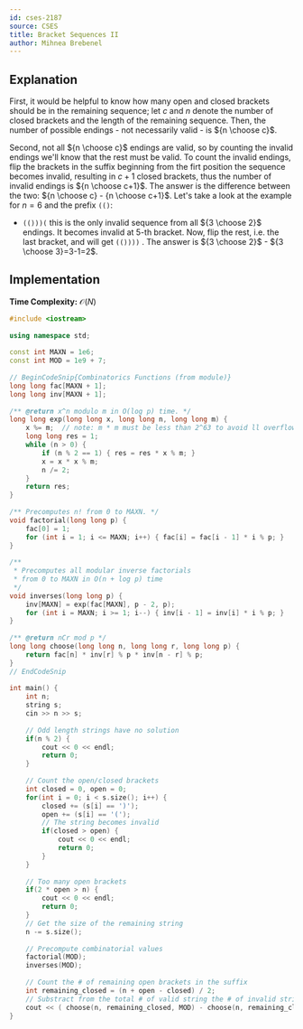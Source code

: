 ```yaml
---
id: cses-2187
source: CSES
title: Bracket Sequences II
author: Mihnea Brebenel
---
```


## Explanation

First, it would be helpful to know how many open and closed brackets should be in the remaining sequence; let $c$ and $n$ 
denote the number of closed brackets and the length of the remaining sequence. Then, the number of possible endings -
not necessarily valid - is ${n \choose c}$.

Second, not all ${n \choose c}$ endings are valid, so by counting the invalid endings we'll know that the rest must be valid.
To count the invalid endings, flip the brackets in the suffix beginning from the firt position the sequence becomes invalid,
resulting in $c+1$ closed brackets, thus the number of invalid endings is ${n \choose c+1}$. The answer is the difference between
the two: ${n \choose c} - {n \choose c+1}$. Let's take a look at the example for $n=6$ and the prefix $\texttt{(()}$:
- $\texttt{(()))(}$  this is the only invalid sequence from all ${3 \choose 2}$ endings. It becomes invalid at 
5-th bracket. Now, flip the rest, i.e. the last bracket, and will get $\texttt{(())))}$ . The answer is 
${3 \choose 2}$ - ${3 \choose 3}=3-1=2$.

## Implementation

**Time Complexity:** $\mathcal{O}(N)$

<LanguageSection>
<CPPSection>

```cpp
#include <iostream>
 
using namespace std;
 
const int MAXN = 1e6;
const int MOD = 1e9 + 7;
 
// BeginCodeSnip{Combinatorics Functions (from module)}
long long fac[MAXN + 1];
long long inv[MAXN + 1];
 
/** @return x^n modulo m in O(log p) time. */
long long exp(long long x, long long n, long long m) {
	x %= m;  // note: m * m must be less than 2^63 to avoid ll overflow
	long long res = 1;
	while (n > 0) {
		if (n % 2 == 1) { res = res * x % m; }
		x = x * x % m;
		n /= 2;
	}
	return res;
}
 
/** Precomputes n! from 0 to MAXN. */
void factorial(long long p) {
	fac[0] = 1;
	for (int i = 1; i <= MAXN; i++) { fac[i] = fac[i - 1] * i % p; }
}
 
/**
 * Precomputes all modular inverse factorials
 * from 0 to MAXN in O(n + log p) time
 */
void inverses(long long p) {
	inv[MAXN] = exp(fac[MAXN], p - 2, p);
	for (int i = MAXN; i >= 1; i--) { inv[i - 1] = inv[i] * i % p; }
}
 
/** @return nCr mod p */
long long choose(long long n, long long r, long long p) {
	return fac[n] * inv[r] % p * inv[n - r] % p;
}
// EndCodeSnip
 
int main() { 
	int n;
	string s;
	cin >> n >> s;
	
	// Odd length strings have no solution
	if(n % 2) {
		cout << 0 << endl;
		return 0;
	}
	
	// Count the open/closed brackets
	int closed = 0, open = 0;
	for(int i = 0; i < s.size(); i++) {
		closed += (s[i] == ')');
		open += (s[i] == '(');	
		// The string becomes invalid
		if(closed > open) {
			cout << 0 << endl;
			return 0;
		}
	}
 
	// Too many open brackets
	if(2 * open > n) {
		cout << 0 << endl;
		return 0;
	}
	// Get the size of the remaining string
	n -= s.size();
	
	// Precompute combinatorial values
	factorial(MOD);
	inverses(MOD);
	
	// Count the # of remaining open brackets in the suffix
	int remaining_closed = (n + open - closed) / 2;
	// Substract from the total # of valid string the # of invalid strings
	cout << ( choose(n, remaining_closed, MOD) - choose(n, remaining_closed + 1, MOD) + MOD ) % MOD << endl;
}
```

</CPPSection>
</LanguageSection>